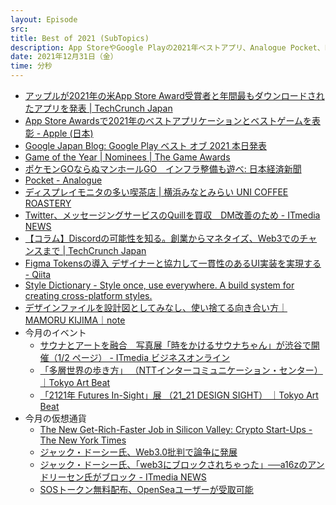 ```yaml
---
layout: Episode
src: 
title: Best of 2021 (SubTopics)
description: App StoreやGoogle Playの2021年ベストアプリ、Analogue Pocket、Figma Tokens、12月のイベント情報や仮想通貨動向など、最近気になったサブトピックスを話しました。
date: 2021年12月31日（金）
time: 分秒
---
```


- [アップルが2021年の米App Store Award受賞者と年間最もダウンロードされたアプリを発表 | TechCrunch Japan](https://jp.techcrunch.com/2021/12/03/2021-12-02-apple-announces-the-2021-app-store-award-winners-and-most-downloaded-apps-of-the-year/)
- [App Store Awardsで2021年のベストアプリケーションとベストゲームを表彰 - Apple (日本)](https://www.apple.com/jp/newsroom/2021/12/app-store-awards-honor-the-best-apps-and-games-of-2021/)
- [Google Japan Blog: Google Play ベスト オブ 2021 本日発表](https://japan.googleblog.com/2021/11/google-play-2021.html)
- [Game of the Year | Nominees | The Game Awards](https://thegameawards.com/nominees/game-of-the-year)
- [ポケモンGOならぬマンホールGO　インフラ整備も遊べ: 日本経済新聞](https://www.nikkei.com/article/DGXZQOKC0944Z0Z01C21A1000000/)
- [Pocket - Analogue](https://www.analogue.co/pocket)
- [ディスプレイモニタの多い喫茶店 | 横浜みなとみらい UNI COFFEE ROASTERY](https://displaymonitor-unicoffeeroastery.jp/)
- [Twitter、メッセージングサービスのQuillを買収　DM改善のため - ITmedia NEWS](https://www.itmedia.co.jp/news/articles/2112/08/news077.html)
- [【コラム】Discordの可能性を知る。創業からマネタイズ、Web3でのチャンスまで | TechCrunch Japan](https://jp.techcrunch.com/2021/12/03/offtopic-discord/)
- [Figma Tokensの導入 デザイナーと協力して一貫性のあるUI実装を実現する - Qiita](https://qiita.com/zookeeper08/items/face3f1d3b8830b28ef2)
- [Style Dictionary - Style once, use everywhere. A build system for creating cross-platform styles.](https://amzn.github.io/style-dictionary/#/)
- [デザインファイルを設計図としてみなし、使い捨てる向き合い方｜MAMORU KIJIMA｜note](https://note.com/sadako_a_/n/nd00c7b33f902)
- 今月のイベント
    - [サウナとアートを融合　写真展「時をかけるサウナちゃん」が渋谷で開催（1/2 ページ） - ITmedia ビジネスオンライン](https://www.itmedia.co.jp/business/articles/2112/21/news134.html)
    - [「多層世界の歩き方」 （NTTインターコミュニケーション・センター） ｜Tokyo Art Beat](https://www.tokyoartbeat.com/events/-/2021%2Frandom-walk-on-the-multi-layered-world)
    - [「2121年 Futures In-Sight」展 （21_21 DESIGN SIGHT） ｜Tokyo Art Beat](https://www.tokyoartbeat.com/events/-/2021%2Fthe-year-2121-futures-in-sight)
- 今月の仮想通貨
    - [The New Get-Rich-Faster Job in Silicon Valley: Crypto Start-Ups - The New York Times](https://www.nytimes.com/2021/12/20/technology/silicon-valley-cryptocurrency-start-ups.html?smid=tw-nytimes&smtyp=cur)
    - [ジャック・ドーシー氏、Web3.0批判で論争に発展](https://coinpost.jp/?p=303670)
    - [ジャック・ドーシー氏、「web3にブロックされちゃった」──a16zのアンドリーセン氏がブロック - ITmedia NEWS](https://www.itmedia.co.jp/news/articles/2112/24/news077.html)
    - [SOSトークン無料配布、OpenSeaユーザーが受取可能](https://coinpost.jp/?p=304819)
